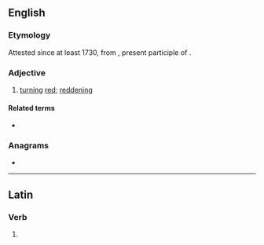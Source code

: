 ==English==

===Etymology===
Attested since at least 1730, from {{etyl|la|en}} {{m|la|rubescens}}, present participle of {{m|la|rubesco|rubescere}}.

===Adjective===
{{en-adj}}

# [[turn]]ing [[red]]; [[reddening]]

====Related terms====
* {{l|en|rubescence}}

===Anagrams===
* {{anagrams|en|a=bceenrstu|subcenter|subcentre}}

----

==Latin==

===Verb===
{{la-verb-form|rubēscent}}

# {{inflection of|rubēscō||3|p|futr|actv|indc|lang=la}}